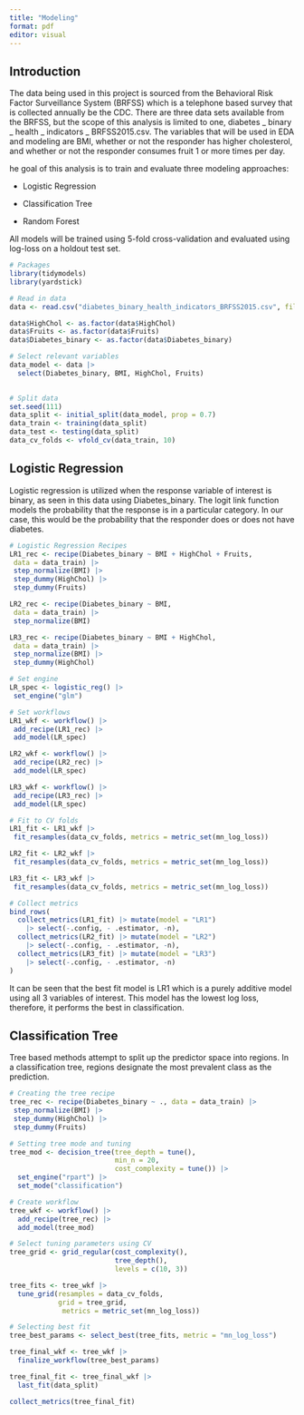 ```yaml
---
title: "Modeling"
format: pdf
editor: visual
---
```


## Introduction

The data being used in this project is sourced from the Behavioral Risk Factor Surveillance System (BRFSS) which is a telephone based survey that is collected annually be the CDC. There are three data sets available from the BRFSS, but the scope of this analysis is limited to one, diabetes \_ binary \_ health \_ indicators \_ BRFSS2015.csv. The variables that will be used in EDA and modeling are BMI, whether or not the responder has higher cholesterol, and whether or not the responder consumes fruit 1 or more times per day.

he goal of this analysis is to train and evaluate three modeling approaches:

-   Logistic Regression

-   Classification Tree

-   Random Forest

All models will be trained using 5-fold cross-validation and evaluated using log-loss on a holdout test set.

```r
# Packages 
library(tidymodels)
library(yardstick)

# Read in data
data <- read.csv("diabetes_binary_health_indicators_BRFSS2015.csv", fileEncoding = "latin1")

data$HighChol <- as.factor(data$HighChol)
data$Fruits <- as.factor(data$Fruits)
data$Diabetes_binary <- as.factor(data$Diabetes_binary)

# Select relevant variables
data_model <- data |>
  select(Diabetes_binary, BMI, HighChol, Fruits)

  
# Split data 
set.seed(111)
data_split <- initial_split(data_model, prop = 0.7)
data_train <- training(data_split)
data_test <- testing(data_split)
data_cv_folds <- vfold_cv(data_train, 10)

```

## Logistic Regression

Logistic regression is utilized when the response variable of interest is binary, as seen in this data using Diabetes_binary. The logit link function models the probability that the response is in a particular category. In our case, this would be the probability that the responder does or does not have diabetes.

```r
# Logistic Regression Recipes
LR1_rec <- recipe(Diabetes_binary ~ BMI + HighChol + Fruits,
 data = data_train) |>
 step_normalize(BMI) |>
 step_dummy(HighChol) |>
 step_dummy(Fruits)

LR2_rec <- recipe(Diabetes_binary ~ BMI,
 data = data_train) |>
 step_normalize(BMI)

LR3_rec <- recipe(Diabetes_binary ~ BMI + HighChol,
 data = data_train) |>
 step_normalize(BMI) |>
 step_dummy(HighChol)

# Set engine
LR_spec <- logistic_reg() |>
 set_engine("glm")

# Set workflows
LR1_wkf <- workflow() |>
 add_recipe(LR1_rec) |>
 add_model(LR_spec)

LR2_wkf <- workflow() |>
 add_recipe(LR2_rec) |>
 add_model(LR_spec)

LR3_wkf <- workflow() |>
 add_recipe(LR3_rec) |>
 add_model(LR_spec)

# Fit to CV folds 
LR1_fit <- LR1_wkf |>
 fit_resamples(data_cv_folds, metrics = metric_set(mn_log_loss))

LR2_fit <- LR2_wkf |>
 fit_resamples(data_cv_folds, metrics = metric_set(mn_log_loss))

LR3_fit <- LR3_wkf |>
 fit_resamples(data_cv_folds, metrics = metric_set(mn_log_loss))

# Collect metrics
bind_rows(
  collect_metrics(LR1_fit) |> mutate(model = "LR1") 
    |> select(-.config, - .estimator, -n),
  collect_metrics(LR2_fit) |> mutate(model = "LR2")
    |> select(-.config, - .estimator, -n),
  collect_metrics(LR3_fit) |> mutate(model = "LR3")
    |> select(-.config, - .estimator, -n)
)
```

It can be seen that the best fit model is LR1 which is a purely additive model using all 3 variables of interest. This model has the lowest log loss, therefore, it performs the best in classification.

## Classification Tree

Tree based methods attempt to split up the predictor space into regions. In a classification tree, regions designate the most prevalent class as the prediction.

```r
# Creating the tree recipe 
tree_rec <- recipe(Diabetes_binary ~ ., data = data_train) |>
 step_normalize(BMI) |>
 step_dummy(HighChol) |>
 step_dummy(Fruits)

# Setting tree mode and tuning 
tree_mod <- decision_tree(tree_depth = tune(),
                          min_n = 20,
                          cost_complexity = tune()) |>
  set_engine("rpart") |>
  set_mode("classification")

# Create workflow
tree_wkf <- workflow() |>
  add_recipe(tree_rec) |>
  add_model(tree_mod)

# Select tuning parameters using CV
tree_grid <- grid_regular(cost_complexity(),
                          tree_depth(),
                          levels = c(10, 3))

tree_fits <- tree_wkf |> 
  tune_grid(resamples = data_cv_folds,
            grid = tree_grid,
             metrics = metric_set(mn_log_loss))

# Selecting best fit
tree_best_params <- select_best(tree_fits, metric = "mn_log_loss")

tree_final_wkf <- tree_wkf |>
  finalize_workflow(tree_best_params)

tree_final_fit <- tree_final_wkf |>
  last_fit(data_split)

collect_metrics(tree_final_fit)
```
